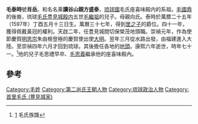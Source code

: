 {{citation style|time=2016-02-16T02:32:46+00:00}}
{{Refimprove|time=2016-02-15T22:28:48+00:00}}
'''毛泰時'''號'''肖岳'''。和名名乘'''讀谷山親方盛泰'''，[[琉球國|琉球國]]毛氏座喜味殿内的系祖。[[毛國鼎|毛國鼎]]的後裔，琉球[[毛氏豊見城殿内|毛氏豊見城殿内]]五世[[毛繼祖|毛繼祖]]的兒子。母親向氏。泰時於萬暦二十五年（1597年）丁酉五月十三日生。萬曆三十七年，得到[[里之子|里之子]]的爵位。四十一年，獲得佩戴黃冠的權利。天啟二年，任豊見城間切保榮茂地頭職。崇禎元年，作為使節慶賀[[明思宗|明思宗]]朱由檢登極的慶賀使出使[[明朝|大明]]。翌年三月從水路出發，由福建進入大陸。至崇禎四年六月才回到琉球。其後擔任各地的[[地頭|地頭]]。康熙六年逝世，時年七十一。<ref>[http://www.okinawa.oiu.ac.jp/cd/dai-5/%8e%f1%97%a2/714.htm] {{Wayback|url=http://www.okinawa.oiu.ac.jp/cd/dai-5/%8e%f1%97%a2/714.htm |date=20160224131321 }}毛氏族譜</ref>他的兒子毛思禮早卒、[[毛思義|毛思義]]繼承他的座喜味殿內。
== 參考 ==
{{references}}

[[Category:毛姓|Category:毛姓]]
[[Category:第二尚氏王朝人物|Category:第二尚氏王朝人物]]
[[Category:琉球政治人物|Category:琉球政治人物]]
[[Category:首里毛氏_(豐見城家)|Category:首里毛氏 (豐見城家)]]